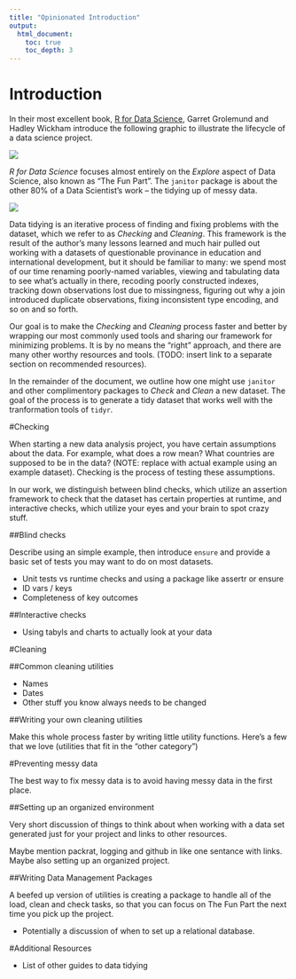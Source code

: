 ```yaml
---
title: "Opinionated Introduction"
output:
  html_document:
    toc: true
    toc_depth: 3
---
```


# Introduction

In their most excellent book, [R for Data Science](http://r4ds.had.co.nz/index.html), Garret Grolemund and Hadley Wickham introduce the following graphic to illustrate the lifecycle of a data science project.

![](images/data-science-explore.png)

_R for Data Science_ focuses almost entirely on the *Explore* aspect of Data Science, also known as "The Fun Part". The `janitor` package is about the other 80% of a Data Scientist's work -- the tidying up of messy data.

![](images/data-science-tidy.png)

Data tidying is an iterative process of finding and fixing problems with the dataset, which we refer to as *Checking* and  *Cleaning*. This framework is the result of the author's many lessons learned and much hair pulled out working with a datasets of questionable provinance in education and international development, but it should be familiar to many: we spend most of our time renaming poorly-named variables, viewing and tabulating data to see what's actually in there, recoding poorly constructed indexes, tracking down observations lost due to missingness, figuring out why a join introduced duplicate observations, fixing inconsistent type encoding, and so on and so forth.

Our goal is to make the *Checking* and *Cleaning* process faster and better by wrapping our most commonly used tools and sharing our framework for minimizing problems. It is by no means the "right" approach, and there are many other worthy resources and tools. (TODO: insert link to a separate section on recommended resources).

In the remainder of the document, we outline how one might use `janitor` and other complimentory packages to *Check* and *Clean* a new dataset. The goal of the process is to generate a tidy dataset that works well with the tranformation tools of `tidyr`. 

#Checking

When starting a new data analysis project, you have certain assumptions about the data. For example, what does a row mean? What countries are supposed to be in the data? (NOTE: replace with actual example using an example dataset). Checking is the process of testing these assumptions.

In our work, we distinguish between blind checks, which utilize an assertion framework to check that the dataset has certain properties at runtime, and interactive checks, which utilize your eyes and your brain to spot crazy stuff.

##Blind checks

Describe using an simple example, then introduce `ensure` and provide a basic set of tests you may want to do on most datasets. 

- Unit tests vs runtime checks and using a package like assertr or ensure
- ID vars / keys
- Completeness of key outcomes

##Interactive checks

- Using tabyls and charts to actually look at your data

#Cleaning

##Common cleaning utilities

- Names
- Dates
- Other stuff you know always needs to be changed

##Writing your own cleaning utilities

Make this whole process faster by writing little utility functions. Here's a few that we love (utilities that fit in the "other category")

#Preventing messy data

The best way to fix messy data is to avoid having messy data in the first place.

##Setting up an organized environment

Very short discussion of things to think about when working with a data set generated just for your project and links to other resources.

Maybe mention packrat, logging and github in like one sentance with links. Maybe also setting up an organized project.

##Writing Data Management Packages

A beefed up version of utilities is creating a package to handle all of the load, clean and check tasks, so that you can focus on The Fun Part the next time you pick up the project.

- Potentially a discussion of when to set up a relational database.

#Additional Resources

- List of other guides to data tidying

